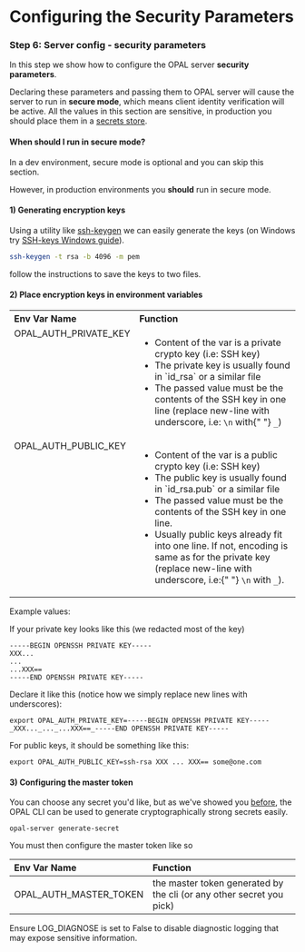 # Configuring the Security Parameters

### Step 6: Server config - security parameters

In this step we show how to configure the OPAL server **security parameters**.

Declaring these parameters and passing them to OPAL server will cause the server to run in **secure mode**, which means client identity verification will be active. All the values in this section are sensitive, in production you should place them in a [secrets store](#security-considerations).

#### When should I run in secure mode?

In a dev environment, secure mode is optional and you can skip this section.

However, in production environments you **should** run in secure mode.

#### 1) Generating encryption keys

Using a utility like [ssh-keygen](https://linux.die.net/man/1/ssh-keygen) we can easily generate the keys (on Windows try [SSH-keys Windows guide](https://phoenixnap.com/kb/generate-ssh-key-windows-10)).

```sh
ssh-keygen -t rsa -b 4096 -m pem
```

follow the instructions to save the keys to two files.

#### 2) Place encryption keys in environment variables

<table>
  <tbody>
    <tr>
      <th align="left">Env Var Name</th>
      <th align="left">Function</th>
    </tr>
    <tr>
      <td valign="top">OPAL_AUTH_PRIVATE_KEY</td>
      <td>
        <ul>
          <li>Content of the var is a private crypto key (i.e: SSH key)</li>
          <li>
            The private key is usually found in `id_rsa` or a similar file
          </li>
          <li>
            The passed value must be the contents of the SSH key in one line
            (replace new-line with underscore, i.e: <code>\n</code> with{" "}
            <code>_</code>)
          </li>
        </ul>
      </td>
    </tr>
    <tr>
      <td valign="top">OPAL_AUTH_PUBLIC_KEY</td>
      <td>
        <ul>
          <li>Content of the var is a public crypto key (i.e: SSH key)</li>
          <li>
            The public key is usually found in `id_rsa.pub` or a similar file
          </li>
          <li>
            The passed value must be the contents of the SSH key in one line.
          </li>
          <li>
            Usually public keys already fit into one line. If not, encoding is
            same as for the private key (replace new-line with underscore, i.e:{" "}
            <code>\n</code> with <code>_</code>).
          </li>
        </ul>
      </td>
    </tr>
  </tbody>
</table>

Example values:

If your private key looks like this (we redacted most of the key)

```
-----BEGIN OPENSSH PRIVATE KEY-----
XXX...
...
...XXX==
-----END OPENSSH PRIVATE KEY-----
```

Declare it like this (notice how we simply replace new lines with underscores):

```
export OPAL_AUTH_PRIVATE_KEY=-----BEGIN OPENSSH PRIVATE KEY-----_XXX..._..._...XXX==_-----END OPENSSH PRIVATE KEY-----
```

For public keys, it should be something like this:

```
export OPAL_AUTH_PUBLIC_KEY=ssh-rsa XXX ... XXX== some@one.com
```

#### 3) Configuring the master token

You can choose any secret you'd like, but as we've showed you [before](#generate-secret), the OPAL CLI can be used to generate cryptographically strong secrets easily.

```
opal-server generate-secret
```

You must then configure the master token like so

| Env Var Name           | Function                                                             |
| :--------------------- | :------------------------------------------------------------------- |
| OPAL_AUTH_MASTER_TOKEN | the master token generated by the cli (or any other secret you pick) |

Ensure LOG_DIAGNOSE is set to False to disable diagnostic logging that may expose sensitive information.